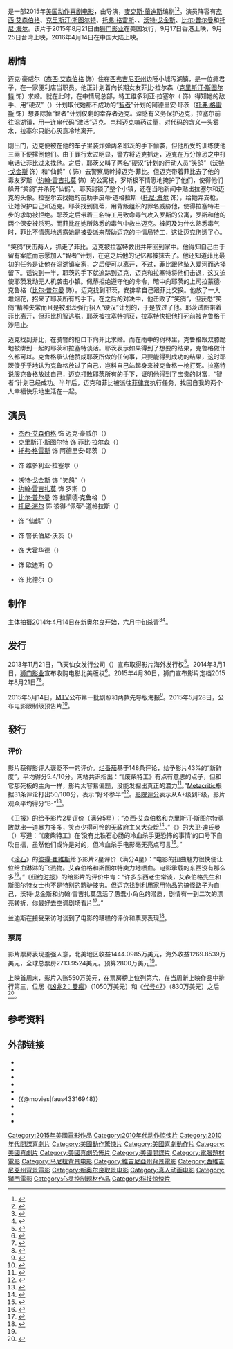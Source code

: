 {{NoteTA
|G1=Show
|G2=Movie
|1=zh-cn:尼玛·诺里扎德; zh-hk:尼瑪·諾里沙德; zh-tw:尼瑪·紐瑞查達;
}}

{{Infobox film
| name           = 废柴特工<br>''American Ultra''
| image          = American Ultra poster.jpg
| alt            = 
| caption        = 香港剧院上映海报
| director       = {{le|尼玛·诺里扎德|Nima Nourizadeh}}
| producer       = {{Plainlist|
* 安东尼·布雷格曼（{{lang|en|Anthony Bregman}}）
* 凯文·弗雷克斯（{{lang|en|Kevin Frakes}}）
* 拉吉·布林德·辛格（{{lang|en|Raj Brinder Singh}}）
* 大卫·阿尔珀特（{{lang|en|David Alpert}}）
* 布雷顿·里佐欧（{{lang|en|Britton Rizzio}}）
}}
| writer         = [[麥克斯·蘭迪斯|麥克斯·蘭迪斯]]
| starring       = {{Plainlist|
*[[杰西·艾森伯格|杰西·艾森伯格]]
*[[克里斯汀·斯图尔特|克里斯汀·斯图尔特]]
*[[托弗·格雷斯|托弗·格雷斯]]
*{{le|康妮·布里登|Connie Britton}}
*[[沃特·戈金斯|沃特·戈金斯]]
*[[比尔·普尔曼|比尔·普尔曼]]
*[[托尼·海尔|托尼·海尔]]
}}
| music          = {{le|马赛罗·扎沃斯|Marcelo Zarvos}} 
| cinematography = 迈克尔·邦威莱恩（{{lang|en|Michael Bonvillain}}）
| editing        = {{Plainlist|
* {{le|比尔·潘科|Bill Pankow}}
* 安德鲁·马库斯（{{lang|en|Andrew Marcus}}）
}}
| distributor    = [[狮门影业|狮门影业]]
| released       = {{Film date|2015|08|21|{{USA}}|2015|9|17|{{HK}}|2015|9|25|{{TW}}|2016|1|23|{{JPN}}|2016|4|14|{{中国大陆}}}}
| runtime        = 96分钟<ref>{{cite web | url=http://www.bbfc.co.uk/releases/american-ultra-film | title=''AMERICAN ULTRA'' (15) | work=British Board of Film Classification | date=2015-08-17 | accessdate=2015-08-17 | archive-date=2015-10-03 | archive-url=https://web.archive.org/web/20151003115238/http://www.bbfc.co.uk/releases/american-ultra-film | dead-url=no }}</ref>
| country        = {{美國電影產地}}
| language       = 英语
| budget         = 2800万美元<ref name="BOM">{{cite web |url=http://www.boxofficemojo.com/movies/?page=main&id=americanultra.htm |title=American Ultra (2015) |website=Box Office Mojo |accessdate=2016-03-12 |archive-date=2015-09-27 |archive-url=https://web.archive.org/web/20150927033403/http://www.boxofficemojo.com/movies/?page=main&id=americanultra.htm |dead-url=no }}</ref>
| gross          = 2710万美元<ref name="BOM" />
| cn_name = 废柴特工
| hk_name = 特務傻的孖
| tw_name = 廢柴特務
}}

{{作品名稱|name=''American Ultra''|hk=特務傻的孖|tw=廢柴特務|cn=废柴特工}}是一部2015年[[美国|美国]][[动作片|动作]][[喜剧电影|喜剧电影]]，由{{le|尼玛·诺里扎德|Nima Nourizadeh}}导演，[[麥克斯·蘭迪斯|麥克斯·蘭迪斯]]编剧<ref>{{cite news|title=Bill Pullman, Tony Hale Join Kristen Stewart-Jesse Eisenberg’s ''American Ultra''|url=http://variety.com/2014/film/news/bill-pullman-tony-hale-join-kristen-stewart-jesse-eisenbergs-american-ultra-1201156866|accessdate=2014-04-14|date=2014-04-15|archive-date=2014-04-16|archive-url=https://web.archive.org/web/20140416235333/http://variety.com/2014/film/news/bill-pullman-tony-hale-join-kristen-stewart-jesse-eisenbergs-american-ultra-1201156866/|dead-url=no}}</ref><ref>{{cite news|title=Bill Pullman, Tony Hale Join Lionsgate's Jesse Eisenberg-Kristen Stewart Action Comedy ''American Ultra''|url=http://www.deadline.com/2014/04/bill-pullman-tony-hale-lionsgate-jesse-eisenberg-kristen-stewart-american-ultra|accessdate=2014-04-14|date=2014-04-15|archive-date=2014-04-18|archive-url=https://web.archive.org/web/20140418143521/http://www.deadline.com/2014/04/bill-pullman-tony-hale-lionsgate-jesse-eisenberg-kristen-stewart-american-ultra/|dead-url=no}}</ref>。演员阵容有[[杰西·艾森伯格|杰西·艾森伯格]]、[[克里斯汀·斯图尔特|克里斯汀·斯图尔特]]、[[托弗·格雷斯|托弗·格雷斯]]、{{le|康妮·布里登|Connie Britton}}、[[沃特·戈金斯|沃特·戈金斯]]、[[比尔·普尔曼|比尔·普尔曼]]和[[托尼·海尔|托尼·海尔]]。该片于2015年8月21日由[[狮门影业|狮门影业]]在美国发行，9月17日香港上映，9月25日台湾上映，2016年4月14日在中国大陆上映。

== 剧情 ==
迈克·豪威尔（[[杰西·艾森伯格|杰西·艾森伯格]] 饰）住在[[西弗吉尼亚州|西弗吉尼亚州]]边陲小城泻湖镇，是一位瘾君子，在一家便利店当职员。他正计划着向长期女友菲比·拉尔森（[[克里斯汀·斯图尔特|克里斯汀·斯图尔特]] 饰）求婚。就在此时，在中情局总部，特工维多利亚·拉塞尔（{{le|康妮·布里顿|Connie Britton}} 饰）得知她的敌手、用“硬汉”（{{lang|en|Tough Guy}}）计划取代她那不成功的“[[MKUltra计划|智者]]”计划的阿德里安·耶茨（[[托弗·格雷斯|托弗·格雷斯]] 饰）想要除掉“智者”计划仅剩的幸存者迈克。深感有义务保护迈克，拉塞尔前往潟湖镇，用一连串代码“激活”迈克。岂料迈克嗑药过量，对代码的含义一头雾水，拉塞尔只能心灰意冷地离开。

刚出门，迈克便被在他的车子里装炸弹两名耶茨的手下偷袭，但他所受的训练使他三兩下便撂倒他们。由于罪行太过明显，警方将迈克抓走，迈克在万分惊恐之中打电话让菲比过来找他。之后，耶茨又叫了两名“硬汉”计划的行动人员“笑鸽”（[[沃特·戈金斯|沃特·戈金斯]] 饰）和“仙鹤”（{{le|莫妮卡·甘德顿|Monique Ganderton}} 饰）去警察局幹掉迈克·菲比。但迈克带着菲比去了他的毒友罗斯（[[约翰·雷吉扎莫|约翰·雷吉扎莫]] 饰）的公寓楼，罗斯极不情愿地掩护了他们，使得他们躲开“笑鸽”并杀死“仙鹤”。耶茨封锁了整个小镇，还在当地新闻中贴出拉塞尔和迈克的头像。拉塞尔去找她的前助手皮蒂·道格拉斯（[[托尼·海尔|托尼·海尔]] 饰），给她弄支枪，让她保护自己和迈克。耶茨找到佩蒂，用背叛组织的罪名威胁他，使得拉塞特进一步的求助被拒绝。耶茨之后带着三名特工用致命毒气攻入罗斯的公寓，罗斯和他的两个保安被杀死。而菲比在她所熟悉的毒气中救出迈克。被问及为什么熟悉毒气时，菲比不情愿地透露她是被委派来帮助迈克的中情局特工，这让迈克伤透了心。

“笑鸽”伏击两人，抓走了菲比。迈克被拉塞特救出并带回到家中。他得知自己由于留有案底而志愿加入“智者”计划，在这之后他的记忆都被抹去了。他还知道菲比最初的任务是让他在潟湖镇安家，之后便可以离开，不过，菲比跟他坠入爱河而选择留下。话说到一半，耶茨的手下就追踪到迈克，迈克和拉塞特将他们击退，这又迫使耶茨发动无人机袭击小镇。佩蒂拒绝遵守他的命令，暗中向耶茨的上司拉蒙德·克鲁格（[[比尔·普尔曼|比尔·普尔曼]] 饰）。迈克找到耶茨，安排拿自己跟菲比交换。他放了一大堆烟花，招来了耶茨所有的手下。在之后的对决中，他击败了“笑鸽”，但获悉“笑鸽”精神失常而且是被耶茨强行招入“硬汉”计划的，于是放过了他。耶茨试图带着菲比离开，但菲比机智逃脱，耶茨被拉塞特抓获，拉塞特快把他打死前被克鲁格干涉阻止。

迈克找到菲比，在骑警的枪口下向菲比求婚。而在雨中的树林里，克鲁格跟双膝跪地被绑到一起的耶茨和拉塞特谈话。耶茨表示如果得到了想要的结果，克鲁格做什么都可以。克鲁格承认他赞成耶茨所做的任何事，只要能得到成功的结果，这时耶茨傻乎乎地认为克鲁格放过了自己，岂料自己站起身来被克鲁格一枪打死。拉塞特说服克鲁格放过自己，迈克打敗耶茨所有的手下，证明他得到了宝贵的财富，“智者”计划已经成功。半年后，迈克和菲比被派往[[菲律宾|菲律宾]]执行任务，找回自我的两个人幸福快乐地生活在一起。

== 演员 ==
*[[杰西·艾森伯格|杰西·艾森伯格]] 饰 迈克·豪威尔（{{lang|en|Mike Howell}}）
*[[克里斯汀·斯图尔特|克里斯汀·斯图尔特]] 饰 菲比·拉尔森（{{lang|en|Phoebe Larson}}）
*[[托弗·格雷斯|托弗·格雷斯]] 饰 阿德里安·耶茨（{{lang|en|Adrian Yates}}）
*{{le|康妮·布里顿|Connie Britton}} 饰 维多利亚·拉塞尔（{{lang|en|Victoria Lasseter}}）
*[[沃特·戈金斯|沃特·戈金斯]] 饰 “笑鸽”（{{lang|en|Laugher}}）
*[[约翰·雷吉扎莫|约翰·雷吉扎莫]] 饰 罗斯（{{lang|en|Rose}}）
*[[比尔·普尔曼|比尔·普尔曼]] 饰 拉蒙德·克鲁格（{{lang|en|Raymond Krueger}}）
*[[托尼·海尔|托尼·海尔]] 饰 彼得·“佩蒂”·道格拉斯（{{lang|en|Peter "Petey" Douglas}}）
*{{le|莫妮卡·甘德顿|Monique Ganderton}} 饰 “仙鹤”（{{lang|en|Crane}}）
*{{le|斯图尔特·格利尔|Stuart Greer}} 饰 警长伯尼·沃茨（{{lang|en|Sheriff Bernie Watts}}）
*{{le|拉威尔·克劳福德|Lavell Crawford}} 饰 大霍华德（{{lang|en|Big Harold}}）
*{{le|迈克尔·帕帕约翰|Michael Papajohn}} 饰 欧迪斯（{{lang|en|Otis}}）
*{{le|纳什·艾德顿|Nash Edgerton}} 饰 比德尔（{{lang|en|Beedle}}）

== 制作 ==
[[主体拍摄|主体拍摄]]2014年4月14日在[[新奥尔良|新奥尔良]]开始，六月中旬杀青<ref>{{cite news|title=Jesse Eisenberg Starts Filming ''American Ultra''|url=http://www.femalefirst.co.uk/movies/movie-news/jesse-eisenberg-starts-filming-american-ultra-453771.html|accessdate=2014-04-14|date=2014-04-15|archive-date=2022-04-20|archive-url=https://web.archive.org/web/20220420054754/https://www.femalefirst.co.uk/movies/movie-news/jesse-eisenberg-starts-filming-american-ultra-453771.html}}</ref><ref>{{cite news|title=Kristen Stewart's ''American Ultra'' begins filming in NOLA today; new cast members added|url=http://www.nola.com/movies/index.ssf/2014/04/american_ultra_begins_filming.html|accessdate=2014-04-14|date=2014-04-15|archive-date=2014-04-21|archive-url=https://web.archive.org/web/20140421035043/http://www.nola.com/movies/index.ssf/2014/04/american_ultra_begins_filming.html|dead-url=no}}</ref>。

== 发行 ==
2013年11月21日，飞天仙女发行公司（{{lang|en|Apsara Distribution}}）宣布取得影片海外发行权<ref name="DeadlineYamato">{{cite news|last=Yamato|first=Jen|title=AFM: Apsara Nabs ''American Ultra'' & ''The Night Comes for Us'' In Pan-Asia Pacts|url=http://www.deadline.com/2013/11/afm-2013-apsara-kristen-stewart-american-ultra-the-night-comes-for-us|accessdate=2013-11-21|date=2013-11-21|archive-date=2014-05-20|archive-url=https://web.archive.org/web/20140520133645/http://www.deadline.com/2013/11/afm-2013-apsara-kristen-stewart-american-ultra-the-night-comes-for-us/}}</ref>。2014年3月1日，[[狮门影业|狮门影业]]宣布收购电影北美版权<ref name=DeadlineFlemming>{{cite news|last=Flemming|first=Mike|title=In Massive Deal, Lionsgate Pays $7 Million For Jesse Eisenberg-Kristen Stewart Pic ''American Ultra''|url=http://www.deadline.com/2014/03/in-massive-deal-lionsgate-pays-7-million-for-jesse-eisenberg-kristen-stewart-pic-american-ultra|accessdate=2014-01-03|date=2014-01-03|archive-date=2014-07-02|archive-url=https://web.archive.org/web/20140702041301/http://www.deadline.com/2014/03/in-massive-deal-lionsgate-pays-7-million-for-jesse-eisenberg-kristen-stewart-pic-american-ultra/}}</ref>。2015年4月30日，狮门宣布影片定档2015年8月21日<ref>{{cite web|url=http://deadline.com/2015/04/power-rangers-kristen-stewart-american-ultra-dirty-grandpa-la-la-land-lionsgate-release-dates-1201418673/|title=Lionsgate Moves ‘Power Rangers’ To 2017; Dates ‘American Ultra’ & ‘La La Land’ - Deadline|author=Anthony D'Alessandro|work=Deadline.com|accessdate=2015-09-20|archive-date=2021-06-28|archive-url=https://web.archive.org/web/20210628135623/https://deadline.com/2015/04/power-rangers-kristen-stewart-american-ultra-dirty-grandpa-la-la-land-lionsgate-release-dates-1201418673/}}</ref><ref>{{cite web|author=Dave McNary|url=http://variety.com/2015/film/news/kristen-stewarts-american-ultra-release-date-1201484912|title=Kristen Stewart ''American Ultra'' Release Date Announced|publisher=Variety|accessdate=2015-04-30|archive-date=2021-06-28|archive-url=https://web.archive.org/web/20210628225618/https://variety.com/2015/film/news/kristen-stewarts-american-ultra-release-date-1201484912/}}</ref>。

2015年5月14日，[[MTV|MTV]]公布第一批剧照和两款先导版海报<ref>{{cite web|url=http://www.mtv.com/news/2160009/american-ultra-first-look-posters|title=Kristen Stewart And Jesse Eisenberg Are Smokin' In Our Exclusive First Look At 'American Ultra'|work=MTV News|accessdate=2015-09-20|archive-date=2021-06-28|archive-url=https://web.archive.org/web/20210628092139/http://www.mtv.com/news/2160009/american-ultra-first-look-posters/}}</ref>。2015年5月28日，{{le|Yahoo! 电影|Yahoo! Movies}}公布电影限制级预告片<ref>{{cite web|url=https://www.yahoo.com/movies/american-ultra-trailer-kristen-stewart-jesse-120059616552.html|title='American Ultra' Red-Band Trailer: Kristen Stewart and Jesse Eisenberg Spark Up Must-See Stoner Thriller (NSFW)|date=2015-05-28|work=Yahoo.com|accessdate=2015-09-20|archive-date=2017-09-29|archive-url=https://web.archive.org/web/20170929012510/https://www.yahoo.com/movies/american-ultra-trailer-kristen-stewart-jesse-120059616552.html}}</ref>。

== 發行 ==
=== 评价 ===
影片获得影评人褒贬不一的评价。[[烂番茄|烂番茄]]基于148条评论，给予影片43%的“新鲜度”，平均得分5.4/10分。网站共识指出：“《废柴特工》有点有意思的点子，但和它那死板的主角一样，影片太容易偏题，没能发掘出真正的潜力<ref>{{cite web|url=http://www.rottentomatoes.com/m/american_ultra/|title=American Ultra|website=Rotten Tomatoes|accessdate=2016-01-17|archive-date=2022-05-02|archive-url=https://web.archive.org/web/20220502233535/https://www.rottentomatoes.com/m/american_ultra}}</ref>。”[[Metacritic|Metacritic]]根据31条评论打出50/100分，表示“好坏参半”<ref>{{cite web|url=http://www.metacritic.com/movie/american-ultra|title=American Ultra reviews|website=Metacritic|accessdate=2015-09-09|archive-date=2022-06-21|archive-url=https://web.archive.org/web/20220621190319/https://www.metacritic.com/movie/american-ultra}}</ref>。[[影院评分|影院评分]]表示从A+级到F级，影片观众平均得分“B-”<ref>{{cite web |url=http://deadline.com/2015/08/straight-outta-compton-sinister-2-american-ultra-agent-47-box-office-opening-1201503182/ |title=‘Compton’ To Cross $100M Today As August Marketplace Chills Out – Late Night B.O. Update |work=Deadline.com |accessdate=2015-08-22 |archive-date=2022-04-18 |archive-url=https://web.archive.org/web/20220418043557/https://deadline.com/2015/08/straight-outta-compton-sinister-2-american-ultra-agent-47-box-office-opening-1201503182/ }}</ref>。

《[[卫报|卫报]]》的{{le|马克·科莫德|Mark Kermode}}给予影片2星评价（满分5星）：“杰西·艾森伯格和克里斯汀·斯图尔特勇敢献出一道暴力多多，笑点少得可怜的无政府主义大杂烩<ref>{{cite web | url=http://www.theguardian.com/film/2015/sep/06/american-ultra-review-kristen-stewart | title=American Ultra review – stoner turns state killer to little comic effect | work=Mark Kermode | publisher=The Guardian | date=2015-09-06 | accessdate=2015-09-08 | archive-date=2022-06-23 | archive-url=https://web.archive.org/web/20220623170713/https://www.theguardian.com/film/2015/sep/06/american-ultra-review-kristen-stewart }}</ref>。”《{{le|麦卡莱斯特首府新闻报|McAlester News-Capital}}》的大卫·迪氏曼（{{lang|en|David Dishman}}）写道：“《废柴特工》在‘没有比铁石心肠的冷血杀手更恐怖的事情’的口号下自吹自擂，虽然他们或许是对的，但冷血杀手电影毫无亮点可言<ref>{{cite web | url=http://www.mcalesternews.com/news/movie-review-american-ultra-is-ultra-average/article_b54fdf8a-4d93-11e5-8c96-638cc4eea57e.html | title=Movie review: American Ultra is ultra-average | work=David Dishman | publisher=McAlester News-Capital | date=2015-08-28 | accessdate=2015-09-08 | archive-date=2021-06-27 | archive-url=https://web.archive.org/web/20210627180657/https://www.mcalesternews.com/news/movie-review-american-ultra-is-ultra-average/article_b54fdf8a-4d93-11e5-8c96-638cc4eea57e.html }}</ref>。”

《[[滚石_(杂志)|滚石]]》的[[彼得·崔維斯|彼得·崔維斯]]给予影片2星评价（满分4星）：“电影的扭曲魅力很快便让位给血淋淋的飞溅物。艾森伯格和斯图尔特卖力地喷血。电影承载的东西没有那么多<ref>{{cite web | url=http://www.rollingstone.com/movies/reviews/american-ultra-20150819 | title='American Ultra' Movie Review | work=Peter Travers | publisher=Rolling Stone | date=2015-08-19 | accessdate=2015-09-08 | archive-date=2017-12-02 | archive-url=https://web.archive.org/web/20171202003451/http://www.rollingstone.com/movies/reviews/american-ultra-20150819 }}</ref>。”《[[纽约时报|纽约时报]]》的{{le|尼尔·根茨林格|Neil Genzlinger}}给影片的评价中肯：“许多东西老生常谈，艾森伯格先生和斯图尔特女士也不是特别的黔驴技穷。但迈克找到利用家用物品的搞怪路子为自己，沃特·戈金斯和约翰·雷吉扎莫盘活了愚蠢小角色的潜质，剧情有一到二次的漂亮转折，你最好去空调剧场看片<ref>{{cite web | url=http://www.nytimes.com/2015/08/21/movies/review-in-american-ultra-jesse-eisenberg-is-a-stoner-and-a-target.html?referrer=google_kp&_r=0 | title=Review: In ‘American Ultra,’ Jesse Eisenberg Is a Stoner and a Target | work=Neil Genzlinger | publisher=New York Times | date=2015-08-20 | accessdate=2015-09-08 | archive-date=2015-08-26 | archive-url=https://web.archive.org/web/20150826021604/http://www.nytimes.com/2015/08/21/movies/review-in-american-ultra-jesse-eisenberg-is-a-stoner-and-a-target.html?referrer=google_kp&_r=0 }}</ref>。”

兰迪斯在接受{{le|红纸信媒体|Red Letter Media}}采访时谈到了电影的糟糕的评价和票房表现<ref>{{cite web | url=https://www.youtube.com/watch?v=DR-Dry8Qb4A | title=Red Letter Media, 'A conversation with Max Landis' | date=2015-11-24 | access-date=2016-04-16 | archive-date=2022-04-22 | archive-url=https://web.archive.org/web/20220422053559/https://www.youtube.com/watch?v=DR-Dry8Qb4A }}</ref>。

=== 票房 ===
影片票房表现差强人意，北美地区收益1444.0985万美元，海外收益1269.8539万美元，全球总票房2713.9524美元。预算2800万美元<ref name=BOM />。

上映首周末，影片入账550万美元，在票房榜上位列第六，在当周新上映作品中排行第三，位居《[[凶兆2：雙瘋|凶兆2：雙瘋]]》（1050万美元）和《[[代号47|代号47]]》（830万美元）之后<ref>{{cite web | url=http://www.boxofficemojo.com/weekend/chart/?yr=2015&wknd=34&p=.htm | title=Weekend Box Office Results for August 21-23, 2015 | work=Box Office Mojo | publisher=Box Office Mojo | date=2015-08-24 | accessdate=2015-09-08 | archive-date=2021-04-04 | archive-url=https://web.archive.org/web/20210404184321/https://www.boxofficemojo.com/weekend/2015W34/ | dead-url=no }}</ref>。

== 参考资料 ==
{{reflist|2}}

== 外部链接 ==
* {{Official website|http://www.americanultrathemovie.com/}}
* {{IMDb title|3316948}}
* {{Box Office Mojo|americanultra}}
* {{Rotten Tomatoes|american_ultra}}
* {{Metacritic|american-ultra}}
* {{@movies|faus43316948}}
* {{Yahoomovie id|5863}}
* {{Mtime|209597}}
* {{douban}}

{{DEFAULTSORT:American Ultra}}
[[Category:2015年美國電影作品|Category:2015年美國電影作品]]
[[Category:2010年代动作惊悚片|Category:2010年代动作惊悚片]]
[[Category:2010年代間諜喜劇片|Category:2010年代間諜喜劇片]]
[[Category:美國動作驚悚片|Category:美國動作驚悚片]]
[[Category:美國喜劇動作片|Category:美國喜劇動作片]]
[[Category:美國喜劇片|Category:美國喜劇片]]
[[Category:美國喜劇恐怖片|Category:美國喜劇恐怖片]]
[[Category:美國間諜片|Category:美國間諜片]]
[[Category:電腦題材電影|Category:電腦題材電影]]
[[Category:马尼拉背景电影|Category:马尼拉背景电影]]
[[Category:維吉尼亞州背景電影|Category:維吉尼亞州背景電影]]
[[Category:西維吉尼亞州背景電影|Category:西維吉尼亞州背景電影]]
[[Category:新奥尔良取景电影|Category:新奥尔良取景电影]]
[[Category:真人动画电影|Category:真人动画电影]]
[[Category:獅門電影|Category:獅門電影]]
[[Category:心灵控制题材作品|Category:心灵控制题材作品]]
[[Category:科技惊悚片|Category:科技惊悚片]]